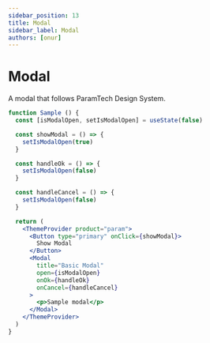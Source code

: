 ```yaml
---
sidebar_position: 13
title: Modal
sidebar_label: Modal
authors: [onur]
---
```



# Modal

<Authors frontMatter={frontMatter} />


A modal that follows ParamTech Design System.

```jsx live
function Sample () {
  const [isModalOpen, setIsModalOpen] = useState(false)

  const showModal = () => {
    setIsModalOpen(true)
  }

  const handleOk = () => {
    setIsModalOpen(false)
  }

  const handleCancel = () => {
    setIsModalOpen(false)
  }

  return (
    <ThemeProvider product="param">
      <Button type="primary" onClick={showModal}>
        Show Modal
      </Button>
      <Modal
        title="Basic Modal"
        open={isModalOpen}
        onOk={handleOk}
        onCancel={handleCancel}
      >
        <p>Sample modal</p>
      </Modal>
    </ThemeProvider>
  )
}
```


